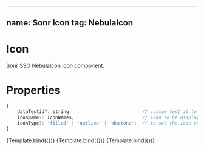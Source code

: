 <!-- Icon.stories.mdx -->


---
name: Sonr Icon
tag: **NebulaIcon**
---

<Meta
  title="Icons"
  component={NebulaIcon}
/>

# Icon
Sonr SSO NebulaIcon Icon component.

# Properties
```js
{
    dataTestid?: string;                          // custom test it to use with jest or other testing library
    iconName?: IconNames;                         // icon to be displayed
    iconType?: 'filled' | 'outline' | 'duotone';  // to set the icon variation for the name you provided (default 'filled')
}
```

<ArgsTable story="Filled" />


<Canvas>
  <Story name="Filled" args={{ iconName: 'Aave', iconType: 'filled', className: "w-6 h-6" }}>
    {Template.bind({})}
  </Story>
  <Story name="Outline" args={{ iconName: 'Aave', iconType: 'outline', className: "w-6 h-6" }}>
    {Template.bind({})}
  </Story>
  <Story name="DuoTone" args={{ iconName: 'Aave', iconType: 'duotone', className: "w-6 h-6" }}>
    {Template.bind({})}
  </Story>
</Canvas>
